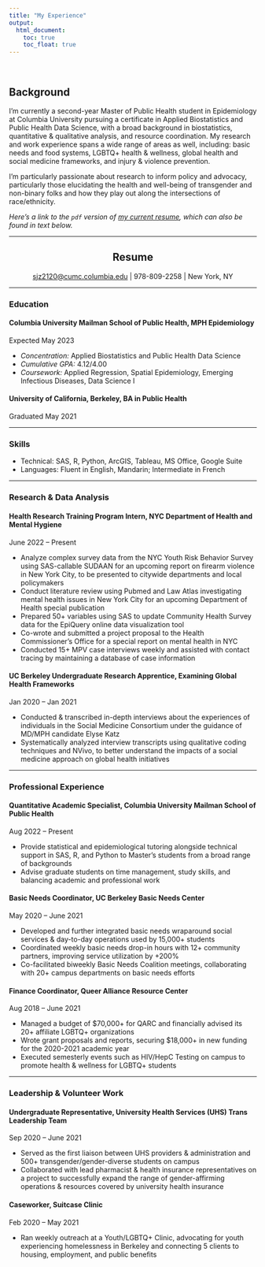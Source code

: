 ```yaml
---
title: "My Experience"
output: 
  html_document:
    toc: true
    toc_float: true
---
```

<br />

## Background

I’m currently a second-year Master of Public Health student in Epidemiology at Columbia University pursuing a certificate in Applied Biostatistics and Public Health Data Science, with a broad background in biostatistics, quantitative & qualitative analysis, and resource coordination. My research and work experience spans a wide range of areas as well, including: basic needs and food systems, LGBTQ+ health & wellness, global health and social medicine frameworks, and injury & violence prevention. 

I'm particularly passionate about research to inform policy and advocacy, particularly those elucidating the health and well-being of transgender and non-binary folks and how they play out along the intersections of race/ethnicity. 

*Here's a link to the `pdf` version of [my current resume](https://drive.google.com/file/d/1b2QSKWLYn_KWABWQyGyd8sXSLuAwS2Tp/view?usp=share_link), which can also be found in text below.*

___

<h2 align="center"> Resume </h2>

<center>
<sjz2120@cumc.columbia.edu> | 978-809-2258 | New York, NY
</center>

___

### Education

#### Columbia University Mailman School of Public Health, MPH Epidemiology <br />
Expected May 2023

  - *Concentration:* Applied Biostatistics and Public Health Data Science
  - *Cumulative GPA:* 4.12/4.00
  - *Coursework:* Applied Regression, Spatial Epidemiology, Emerging Infectious Diseases, Data Science I
 
 
#### University of California, Berkeley, BA in Public Health <br />
Graduated May 2021

___

### Skills

 - Technical: SAS, R, Python, ArcGIS, Tableau, MS Office, Google Suite
 - Languages: Fluent in English, Mandarin; Intermediate in French
 
___

### Research & Data Analysis

#### Health Research Training Program Intern, NYC Department of Health and Mental Hygiene <br />
June 2022 -- Present

 - Analyze complex survey data from the NYC Youth Risk Behavior Survey using SAS-callable SUDAAN for an upcoming report on firearm violence in New York City, to be presented to citywide departments and local policymakers
 - Conduct literature review using Pubmed and Law Atlas investigating mental health issues in New York City for an upcoming Department of Health special publication
 - Prepared 50+ variables using SAS to update Community Health Survey data for the EpiQuery online data visualization tool
 - Co-wrote and submitted a project proposal to the Health Commissioner’s Office for a special report on mental health in NYC
 - Conducted 15+ MPV case interviews weekly and assisted with contact tracing by maintaining a database of case information

#### UC Berkeley Undergraduate Research Apprentice, Examining Global Health Frameworks <br />
Jan 2020 -- Jan 2021

 - Conducted & transcribed in-depth interviews about the experiences of individuals in the Social Medicine Consortium under the guidance of MD/MPH candidate Elyse Katz
 - Systematically analyzed interview transcripts using qualitative coding techniques and NVivo, to better understand the impacts of a social medicine approach on global health initiatives

___

### Professional Experience

#### Quantitative Academic Specialist, Columbia University Mailman School of Public Health <br />
Aug 2022 -- Present

 - Provide statistical and epidemiological tutoring alongside technical support in SAS, R, and Python to Master’s students from a broad range of backgrounds
 - Advise graduate students on time management, study skills, and balancing academic and professional work

#### Basic Needs Coordinator, UC Berkeley Basic Needs Center <br />
May 2020 -- June 2021

 - Developed and further integrated basic needs wraparound social services & day-to-day operations used by 15,000+ students
 - Coordinated weekly basic needs drop-in hours with 12+ community partners, improving service utilization by +200%
 - Co-facilitated biweekly Basic Needs Coalition meetings, collaborating with 20+ campus departments on basic needs efforts

#### Finance Coordinator, Queer Alliance Resource Center <br />
Aug 2018 -- June 2021

 - Managed a budget of $70,000+ for QARC and financially advised its 20+ affiliate LGBTQ+ organizations
 - Wrote grant proposals and reports, securing $18,000+ in new funding for the 2020-2021 academic year
 - Executed semesterly events such as HIV/HepC Testing on campus to promote health & wellness for LGBTQ+ students

___

### Leadership & Volunteer Work

#### Undergraduate Representative, University Health Services (UHS) Trans Leadership Team

Sep 2020 -- June 2021

 - Served as the first liaison between UHS providers & administration and 500+ transgender/gender-diverse students on campus
 - Collaborated with lead pharmacist & health insurance representatives on a project to successfully expand the range of
gender-affirming operations & resources covered by university health insurance
 
#### Caseworker, Suitcase Clinic

Feb 2020 -- May 2021

 - Ran weekly outreach at a Youth/LGBTQ+ Clinic, advocating for youth experiencing homelessness in Berkeley and connecting 5 clients to housing, employment, and public benefits

